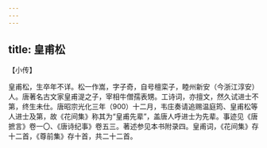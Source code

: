 ```yaml
---
---
---
```

title: 皇甫松
---







【小传】


皇甫松，生卒年不详。松一作嵩，字子奇，自号檀栾子，睦州新安（今浙江淳安）人。唐著名古文家皇甫湜之子，宰相牛僧孺表甥。工诗词，亦擅文，然久试进士不第，终生未仕。唐昭宗光化三年（900）十二月，韦庄奏请追赐温庭筠、皇甫松等人进士及第，故《花间集》称其为“皇甫先辈”，盖唐人呼进士为先辈。事迹见《唐摭言》卷一〇、《唐诗纪事》卷五三。著述参见本书附录四。皇甫词，《花间集》存十二首，《尊前集》存十首，共二十二首。
